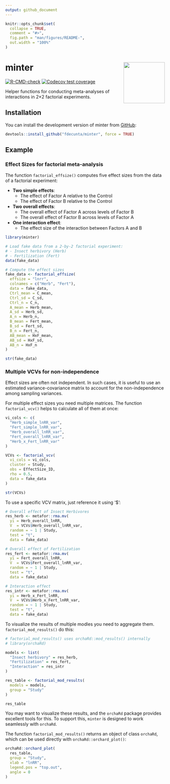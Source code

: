 ```yaml
---
output: github_document
---
```


<!-- README.md is generated from README.Rmd. Please edit that file -->

```r
knitr::opts_chunk$set(
  collapse = TRUE,
  comment = "#>",
  fig.path = "man/figures/README-",
  out.width = "100%"
)
```

# minter <img src="man/figures/minter_logo.png" align="right" alt="" width="130" />

<!-- badges: start -->
[![R-CMD-check](https://github.com/fdecunta/minter/actions/workflows/R-CMD-check.yaml/badge.svg)](https://github.com/fdecunta/minter/actions/workflows/R-CMD-check.yaml)
[![Codecov test coverage](https://codecov.io/gh/fdecunta/minter/graph/badge.svg)](https://app.codecov.io/gh/fdecunta/minter)
<!-- badges: end -->


Helper functions for conducting meta-analyses of interactions in 2×2 factorial experiments.


## Installation

You can install the development version of minter from [GitHub](https://github.com/fdecunta/minter):

``` r
devtools::install_github("fdecunta/minter", force = TRUE)
```

## Example

### Effect Sizes for factorial meta-analysis

The function `factorial_effsize()` computes five effect sizes from the data of a factorial experiment:

- **Two simple effects**:  
  - The effect of Factor A relative to the Control  
  - The effect of Factor B relative to the Control  

- **Two overall effects**:  
  - The overall effect of Factor A across levels of Factor B  
  - The overall effect of Factor B across levels of Factor A  

- **One interaction effect**:  
  - The effect size of the interaction between Factors A and B


```r
library(minter)

# Load fake data from a 2-by-2 factorial experiment:
# - Insect herbivory (Herb)
# - Fertilization (Fert)
data(fake_data)

# Compute the effect sizes
fake_data <- factorial_effsize(
  effsize = "lnrr",
  colnames = c("Herb", "Fert"),
  data = fake_data,
  Ctrl_mean = C_mean,
  Ctrl_sd = C_sd,
  Ctrl_n = C_n,
  A_mean = Herb_mean,
  A_sd = Herb_sd,
  A_n = Herb_n,
  B_mean = Fert_mean,
  B_sd = Fert_sd,
  B_n = Fert_n,
  AB_mean = HxF_mean,
  AB_sd = HxF_sd,
  AB_n = HxF_n
)

str(fake_data)
```

### Multiple VCVs for non-independence

Effect sizes are often not independent. In such cases, it is useful to use an estimated variance-covariance matrix to account for the non-independence among sampling variances.

For multiple effect sizes you need multiple matrices. The function `factorial_vcv()` helps to calculate all of them at once:

```r
vi_cols <- c(
  "Herb_simple_lnRR_var",
  "Fert_simple_lnRR_var",
  "Herb_overall_lnRR_var",
  "Fert_overall_lnRR_var",
  "Herb_x_Fert_lnRR_var"
)

VCVs <- factorial_vcv(
  vi_cols = vi_cols,
  cluster = Study,
  obs = EffectSize_ID,
  rho = 0.5,
  data = fake_data
)

str(VCVs)
```

To use a specific VCV matrix, just reference it using '$':

```r
# Overall effect of Insect Herbivores
res_herb <- metafor::rma.mv(
  yi = Herb_overall_lnRR,
  V  = VCVs$Herb_overall_lnRR_var,
  random = ~ 1 | Study,
  test = "t",
  data = fake_data)

# Overall effect of Fertilization
res_fert <- metafor::rma.mv(
  yi = Fert_overall_lnRR,
  V  = VCVs$Fert_overall_lnRR_var,
  random = ~ 1 | Study,
  test = "t",
  data = fake_data)

# Interaction effect 
res_intr <- metafor::rma.mv(
  yi = Herb_x_Fert_lnRR,
  V  = VCVs$Herb_x_Fert_lnRR_var,
  random = ~ 1 | Study,
  test = "t",
  data = fake_data)
```

To visualize the results of multiple modles you need to aggregate them. `factorial_mod_results()` do this:


```r
# factorial_mod_results() uses orchaRd::mod_results() internally
# library(orchaRd) 

models <- list(
  "Insect herbivory" = res_herb,
  "Fertilization" = res_fert,
  "Interaction" = res_intr
)

res_table <- factorial_mod_results(
  models = models,
  group = "Study"
)

res_table
```


You may want to visualize these results, and the `orchaRd` package provides excellent tools for this.
To support this, `minter` is designed to work seamlessly with `orchaRd`.

The function `factorial_mod_results()` returns an object of class `orchaRd`, which can be used directly with `orchaRd::orchard_plot()`:


```r
orchaRd::orchard_plot(
  res_table,
  group = "Study",
  xlab = "lnRR",
  legend.pos = "top.out",
  angle = 0
)
```
